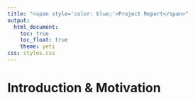 ```yaml
---
title: "<span style='color: blue;'>Project Report</span>"
output: 
  html_document:
    toc: true
    toc_float: true
    theme: yeti
css: styles.css
---
```


# Introduction & Motivation